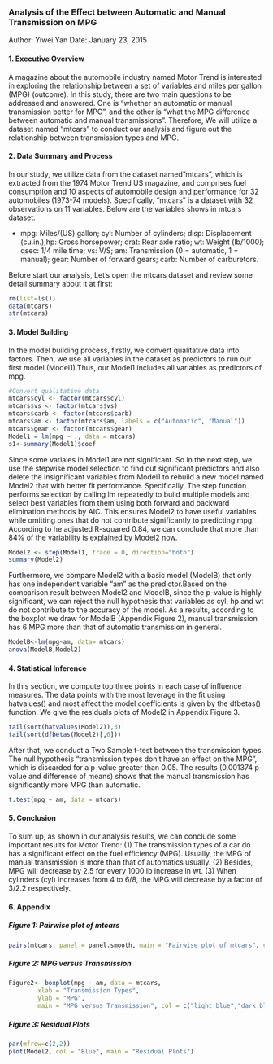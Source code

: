 ### Analysis of the Effect between Automatic and Manual Transmission on MPG
Author: Yiwei Yan
Date: January 23, 2015

#### 1. Executive Overview
A magazine about the automobile industry named  Motor Trend is interested in exploring the relationship between a set of variables and miles per gallon (MPG) (outcome). In this study, there are two main questions to be addressed and answered. One is "whether an automatic or manual transmission better for MPG", and the other is "what the MPG difference between automatic and manual transmissions". Therefore, We will utilize a dataset named "mtcars" to conduct our analysis and figure out the relationship between transmission types and MPG.

#### 2. Data Summary and Process

In our study, we utilize data from the dataset named"mtcars", which is extracted from the 1974 Motor Trend US magazine, and comprises fuel consumption and 10 aspects of automobile design and performance for 32 automobiles (1973-74 models). Specifically, "mtcars" is a dataset with 32 observations on 11 variables. Below are the variables shows in mtcars dataset: 

- mpg: Miles/(US) gallon; cyl: Number of cylinders; disp: Displacement (cu.in.);hp: Gross horsepower; drat: Rear axle ratio; wt: Weight (lb/1000); qsec: 1/4 mile time; vs: V/S; am: Transmission (0 = automatic, 1 = manual); gear: Number of forward gears; carb: Number of carburetors.

Before start our analysis, Let's open the mtcars dataset and review some detail summary about it at first:
```r
rm(list=ls())
data(mtcars)
str(mtcars)
```

#### 3. Model Building
In the model building process, firstly, we convert qualitative data into factors. Then, we use all variables in the dataset as predictors to run our first model (Model1).Thus, our Model1 includes all variables as predictors of mpg. 
```r
#Convert qualitative data
mtcars$cyl <- factor(mtcars$cyl)
mtcars$vs <- factor(mtcars$vs)
mtcars$carb <- factor(mtcars$carb)
mtcars$am <- factor(mtcars$am, labels = c("Automatic", "Manual"))
mtcars$gear <- factor(mtcars$gear)
Model1 = lm(mpg ~ ., data = mtcars)
s1<-summary(Model1)$coef
```

Since some variales in Model1 are not significant. So in the next step, we use the stepwise model selection to find out significant predictors and also delete the insignificant variables from Model1 to rebuild a new model named Model2 that with better fit performance. Specifically, The step function performs selection by calling lm repeatedly to build multiple models and select best variables from them using both forward and backward elimination methods by AIC. This ensures Model2 to have useful variables while omitting ones that do not contribute significantly to predicting mpg. According to he adjusted R-squared 0.84, we can conclude that more than 84% of the variability is explained by Model2 now.
```r
Model2 <- step(Model1, trace = 0, direction="both")
summary(Model2)
```

Furthermore, we compare Model2 with a basic model (ModelB) that only has one independent variable "am" as the predictor.Based on the comparison result between Model2 and ModelB, since the p-value is highly significant, we can reject the null hypothesis that variables as cyl, hp and wt do not contribute to the accuracy of the model.
As a results, according to the boxplot we draw for ModelB (Appendix Figure 2), manual transmission has 6 MPG more than that of automatic transmission in general.
```r
ModelB<-lm(mpg~am, data= mtcars)
anova(ModelB,Model2)
```

#### 4. Statistical Inference
In this section, we compute top three points in each case of influence measures. The data points with the most leverage in the fit using hatvalues() and most affect the model coefficients is given by the dfbetas() function. We give the residuals plots of Model2 in Appendix Figure 3.
```r
tail(sort(hatvalues(Model2)),3)
tail(sort(dfbetas(Model2)[,6]))
```

After that, we conduct a Two Sample t-test between the transmission types. The null hypothesis "transmission types don't have an effect on the MPG", which is discarded for a p-value greater than 0.05. The results (0.001374 p-value and difference of means) shows that the manual transmission has significantly more MPG than automatic.
```r
t.test(mpg ~ am, data = mtcars)
```

#### 5. Conclusion
To sum up, as shown in our analysis results, we can conclude some important results for Motor Trend: (1) The transmission types of a car do has a significant effect on the fuel efficiency (MPG). Usually, the MPG of manual transmission is more than that of automatics usually. (2) Besides, MPG will decrease by 2.5 for every 1000 lb increase in wt. (3) When cylinders (cyl) increases from 4 to 6/8, the MPG will decrease by a factor of 3/2.2 respectively.

#### 6. Appendix
##### Figure 1: Pairwise plot of mtcars
```r
pairs(mtcars, panel = panel.smooth, main = "Pairwise plot of mtcars", col="blue")
```
##### Figure 2: MPG versus Transmission
```r
Figure2<- boxplot(mpg ~ am, data = mtcars,
        xlab = "Transmission Types", 
        ylab = "MPG",
        main = "MPG versus Transmission", col = c("light blue","dark blue"))
```
##### Figure 3: Residual Plots
```r
par(mfrow=c(2,2))
plot(Model2, col = "Blue", main = "Residual Plots")
```